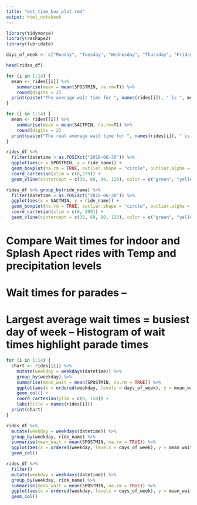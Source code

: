 ```yaml
---
title: "est_time_box_plot.rmd"
output: html_notebook
---
```


```r
library(tidyverse)
library(reshape2)
library(lubridate)

days_of_week <- c("Monday", "Tuesday", "Wednesday", "Thursday", "Friday", "Saturday", "Sunday")
```

```r
head(rides_df)
```


```r
for (i in 1:14) {
  mean <- rides[[i]] %>%
    summarise(mean = mean(SPOSTMIN, na.rm=T)) %>%
    round(digits = 2)
  print(paste("The average wait time for ", names(rides[i]), " is ", mean, sep = ""))
}
```


```r
for (i in 1:14) {
  mean <- rides[[i]] %>%
    summarise(mean = mean(SACTMIN, na.rm=T)) %>%
    round(digits = 2)
  print(paste("The real average wait time for ", names(rides[i]), " is ", mean, sep = ""))
}
```


```r
rides_df %>%
  filter(datetime > as.POSIXct("2018-06-30")) %>%
  ggplot(aes(x = SPOSTMIN, y = ride_name)) +
  geom_boxplot(na.rm = TRUE, outlier.shape = "circle", outlier.alpha = .1, size = 1) + 
  coord_cartesian(xlim = c(0,275)) +
  geom_vline(xintercept = c(30, 60, 90, 120), color = c("green", "yellow", "orange", "red"), size = 1)
```


```r
rides_df %>% group_by(ride_name) %>%
  filter(datetime > as.POSIXct("2018-06-30")) %>%
  ggplot(aes(x = SACTMIN, y = ride_name)) +
  geom_boxplot(na.rm = TRUE, outlier.shape = "circle", outlier.alpha = .1, size = 1) +
  coord_cartesian(xlim = c(0, 200)) +
  geom_vline(xintercept = c(30, 60, 90, 120), color = c("green", "yellow", "orange", "red"), size = 1)
```
# Compare Wait times for indoor and Splash Apect rides with Temp and precipitation levels

# Wait times for parades -- 

# Largest average wait times = busiest day of week -- Histogram of wait times highlight parade times
```r
for (i in 1:14) {
  chart <- rides[[i]] %>%
    mutate(weekday = weekdays(datetime)) %>%
    group_by(weekday) %>%
    summarise(mean_wait = mean(SPOSTMIN, na.rm = TRUE)) %>%
    ggplot(aes(x = ordered(weekday, levels = days_of_week), y = mean_wait)) +
    geom_col() +
    coord_cartesian(ylim = c(0, 150)) +
    labs(title = names(rides[i]))
  print(chart)
}
```


```r
rides_df %>%
  mutate(weekday = weekdays(datetime)) %>%
  group_by(weekday, ride_name) %>%
  summarise(mean_wait = mean(SPOSTMIN, na.rm = TRUE)) %>%
  ggplot(aes(x = ordered(weekday, levels = days_of_week), y = mean_wait, fill = ride_name), color = as.factor(ride_name)) +
  geom_col()
```


```r
rides_df %>%
  filter()
  mutate(weekday = weekdays(datetime)) %>%
  group_by(weekday, ride_name) %>%
  summarise(mean_wait = mean(SPOSTMIN, na.rm = TRUE)) %>%
  ggplot(aes(x = ordered(weekday, levels = days_of_week), y = mean_wait, fill = ride_name), color = as.factor(ride_name)) +
  geom_col()
```

